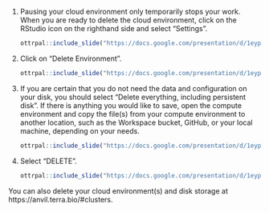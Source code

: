 
1. Pausing your cloud environment only temporarily stops your work. When you are ready to delete the cloud environment, click on the RStudio icon on the righthand side and select “Settings”.

    ```r
ottrpal::include_slide("https://docs.google.com/presentation/d/1eypYLLqD11-NwHLs4adGpcuSB07dYEJfAaALSMvgzqw/edit#slide=id.ge1182913a6_0_41")
    ```

1. Click on “Delete Environment”.

    ```r
ottrpal::include_slide("https://docs.google.com/presentation/d/1eypYLLqD11-NwHLs4adGpcuSB07dYEJfAaALSMvgzqw/edit#slide=id.ge1182913a6_0_20")
    ```

1. If you are certain that you do not need the data and configuration on your disk, you should select "Delete everything, including persistent disk".  If there is anything you would like to save, open the compute environment and copy the file(s) from your compute environment to another location, such as the Workspace bucket, GitHub, or your local machine, depending on your needs.

    ```r
ottrpal::include_slide("https://docs.google.com/presentation/d/1eypYLLqD11-NwHLs4adGpcuSB07dYEJfAaALSMvgzqw/edit#slide=id.ge1182913a6_0_46")
    ```

1. Select "DELETE".

    ```r
ottrpal::include_slide("https://docs.google.com/presentation/d/1eypYLLqD11-NwHLs4adGpcuSB07dYEJfAaALSMvgzqw/edit#slide=id.ge1182913a6_0_51")
    ```

:::{.notice}
You can also delete your cloud environment(s) and disk storage at https://anvil.terra.bio/#clusters.
:::
